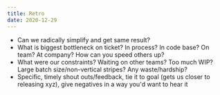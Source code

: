 ```yaml
---
title: Retro
date: 2020-12-29
---
```


- Can we radically simplify and get same result?
- What is biggest bottleneck on ticket? In process? In code base? On team? At company? How can you speed others up?
- What were our constraints? Waiting on other teams? Too much WIP? Large batch size/non-vertical stripes? Any waste/hardship?
- Specific, timely shout outs/feedback, tie it to goal (gets us closer to releasing xyz), give negatives in a way you'd want to hear it
